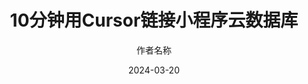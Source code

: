 ---
title: 10分钟用Cursor链接小程序云数据库
excerpt: 文章摘要
author: 作者名称
date: 2024-03-20
readTime: 5 min read
views: 1.2K
---